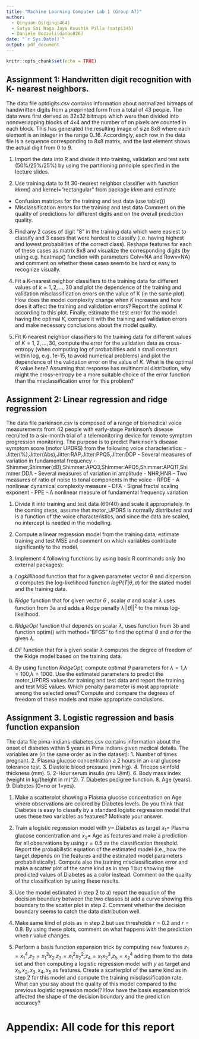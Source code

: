 ```yaml
---
title: "Machine Learning Computer Lab 1 (Group A7)"
author: 
  - Qinyuan Qi(qinqi464)
  - Satya Sai Naga Jaya Koushik	Pilla (satpi345)
  - Daniele	Bozzoli(danbo826)  
date: "`r Sys.Date()`"
output: pdf_document
---
```


```r
knitr::opts_chunk$set(echo = TRUE)
```

## Assignment 1: Handwritten digit recognition with K- nearest neighbors.

The data file optdigits.csv contains information about normalized bitmaps of handwritten digits from a preprinted form from a total of 43 people. The data were first derived as 32x32 bitmaps which were then divided into nonoverlapping blocks of 4x4 and the number of on pixels are counted in each block. This has generated the resulting image of size 8x8 where each element is an integer in the range 0..16. Accordingly, each row in the data file is a sequence corresponding to 8x8 matrix, and the last element shows the actual digit from 0 to 9.

1. Import the data into R and divide it into training, validation and test sets (50%/25%/25%) by using the partitioning principle specified in the lecture slides.

2. Use training data to fit 30-nearest neighbor classifier with function $kknn()$ and kernel=”rectangular” from package $kknn$ and estimate
 - Confusion matrices for the training and test data (use table())
 - Misclassification errors for the training and test data
Comment on the quality of predictions for different digits and on the overall prediction quality.

3. Find any 2 cases of digit “8” in the training data which were easiest to classify and 3 cases that were hardest to classify (i.e. having highest and lowest probabilities of the correct class). Reshape features for each of these cases as matrix 8x8 and visualize the corresponding digits (by using e.g. heatmap() function with parameters Colv=NA and Rowv=NA) and comment on whether these cases seem to be hard or easy to recognize visually.

4. Fit a K-nearest neighbor classifiers to the training data for different values of $k = 1,2, ... , 30$ and plot the dependence of the training and validation misclassification errors on the value of K (in the same plot). How does the model complexity change when $K$ increases and how does it affect the training and validation errors? Report the optimal $K$ according to this plot. Finally, estimate the test error for the model having the optimal $K$, compare it with the training and validation errors and make necessary conclusions about the model quality.

5. Fit K-nearest neighbor classifiers to the training data for different values of $K = 1,2, ... , 30$, compute the error for the validation data as cross-entropy (when computing log of probabilities add a small constant within log, e.g. 1e-15, to avoid numerical problems) and plot the dependence of the validation error on the value of $K$. What is the optimal $K$ value here? Assuming that response has multinomial distribution, why might the cross-entropy be a more suitable choice of the error function than the misclassification error for this problem?

\textbf{\textcolor{blue}{Answer:}} 


## Assignment 2: Linear regression and ridge regression

The data file parkinson.csv is composed of a range of biomedical voice measurements from 42 people with early-stage Parkinson's disease recruited to a six-month trial of a telemonitoring device for remote symptom progression monitoring. The purpose is to predict Parkinson's disease symptom score (motor UPDRS) from the following voice characteristics:
 - Jitter(%),Jitter(Abs),Jitter:RAP,Jitter:PPQ5,Jitter:DDP - Several measures of variation in fundamental frequency
 - Shimmer,Shimmer(dB),Shimmer:APQ3,Shimmer:APQ5,Shimmer:APQ11,Shi mmer:DDA - Several measures of variation in amplitude
 - NHR,HNR - Two measures of ratio of noise to tonal components in the voice
 - RPDE - A nonlinear dynamical complexity measure
 - DFA - Signal fractal scaling exponent
 - PPE - A nonlinear measure of fundamental frequency variation
 
1. Divide it into training and test data (60/40) and scale it appropriately. In the coming steps, assume that motor_UPDRS is normally distributed and is a function of the voice characteristics, and since the data are scaled, no intercept is needed in the modelling.

2. Compute a linear regression model from the training data, estimate training and test MSE and comment on which variables contribute significantly to the model.

3. Implement 4 following functions by using basic R commands only (no external packages):

  a. $Logklilihood$ function that for a given parameter vector $\theta$ and dispersion $\sigma$ computes the log-likelihood function $logP(T|\theta,\sigma)$ for the stated model and the training data.

  b. $Ridge$ function that for given vector $\theta$ , scalar $\sigma$ and scalar $\lambda$ uses function from 3a and adds a Ridge penalty $\lambda||\theta||^2$ to the minus log-likelihood.

  c. $RidgeOpt$ function that depends on scalar $\lambda$, uses function from 3b and function optim() with method="BFGS" to find the optimal $\theta$ and $\sigma$ for the given $\lambda$.

  d. $DF$ function that for a given scalar $\lambda$ computes the degree of freedom of the Ridge model based on the training data.

4. By using function $RidgeOpt$, compute optimal $\theta$ parameters for $\lambda=1$,$\lambda=100$,$\lambda=1000$. Use the estimated parameters to predict the motor_UPDRS values for training and test data and report the training and test MSE values. Which penalty parameter is most appropriate among the selected ones? Compute and compare the degrees of freedom of these models and make appropriate conclusions.

\textbf{\textcolor{blue}{Answer:}} 

## Assignment 3. Logistic regression and basis function expansion

The data file pima-indians-diabetes.csv contains information about the onset of diabetes within 5 years in Pima Indians given medical details. The variables are (in the same order as in the dataset):
1. Number of times pregnant.
2. Plasma glucose concentration a 2 hours in an oral glucose tolerance test. 3. Diastolic blood pressure (mm Hg).
4. Triceps skinfold thickness (mm).
5. 2-Hour serum insulin (mu U/ml).
6. Body mass index (weight in kg/(height in m)^2).
7. Diabetes pedigree function.
8. Age (years).
9. Diabetes (0=no or 1=yes).

1. Make a scatterplot showing a Plasma glucose concentration on Age where observations are colored by Diabetes levels. Do you think that Diabetes is easy to classify by a standard logistic regression model that uses these two variables as features? Motivate your answer.

2. Train a logistic regression model with $y=$ Diabetes as target $x_{1}=$ Plasma glucose concentration and $x_{2}=$ Age as features and make a prediction for all observations by using $r=0.5$ as the classification threshold. Report the probabilistic equation of the estimated model (i.e., how the target depends on the features and the estimated model parameters probabilistically). Compute also the training misclassification error and make a scatter plot of the same kind as in step 1 but showing the predicted values of Diabetes as a color instead. Comment on the quality of the classification by using these results.

3. Use the model estimated in step 2 to a) report the equation of the decision boundary between the two classes b) add a curve showing this boundary to the scatter plot in step 2. Comment whether the decision boundary seems to catch the data distribution well.

4. Make same kind of plots as in step 2 but use thresholds $r=0.2$ and $r=0.8$. By using these plots, comment on what happens with the prediction when $r$ value changes.

5. Perform a basis function expansion trick by computing new features $z_{1}=x_{1}^{4}$,$z_{2}=x_{1}^{3}x_{2}$,$z_{3}=x_{1}^{2}x_{2}^{2}$,$z_{4}=x_{1}x_{2}^{3}$,$z_{5}=x_{2}^{4}$ adding them to the data set and then computing a logistic regression model with $y$ as target and $x_{1},x_{2},x_{3},x_{4},x_{5}$ as features. Create a scatterplot of the same kind as in step 2 for this model and compute the training misclassification rate. What can you say about the quality of this model compared to the previous logistic regression model? How have the basis expansion trick affected the shape of the decision boundary and the prediction accuracy?

\textbf{\textcolor{blue}{Answer:}} 

# Appendix: All code for this report

```r
```
